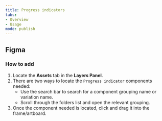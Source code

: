 ```yaml
---
title: Progress indicators 
tabs: 
- Overview
- Usage
mode: publish
---
```



## Figma

### How to add

1. Locate the **Assets** tab in the **Layers Panel**.
2. There are two ways to locate the `Progress indicator` components needed: 
	* Use the search bar to search for a component grouping name or variation name.
	* Scroll through the folders list and open the relevant grouping.
3. Once the component needed is located, click and drag it into the frame/artboard. 
